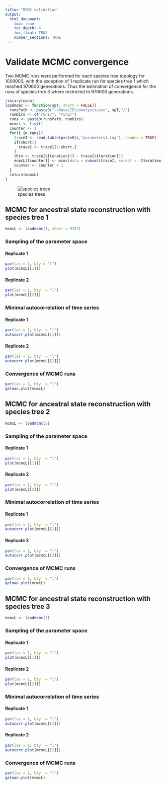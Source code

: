 ```yaml
---
title: "MCMC validation"
output:
  html_document:
    toc: true
    toc_depth: 4
    toc_float: TRUE
    number_sections: TRUE
---
```


# Validate MCMC convergence

Two MCMC runs were performed for each species tree topology for 1000000, with the exception of 1 replicate run for species tree 1 which reached 970600 generations. Thus the estimation of convergence for the runs of species tree 3 where restricted to 970600 generations.

```r
library(coda)
loadmcmc <- function(spT, short = FALSE){
  runsPath <- paste0("~/data/IES/analysis/asr", spT,"/")
  runDirs <- c("run1/", "run2/")
  runs <- paste0(runsPath, runDirs)
  mcmcL <- list()
  counter <- 1
  for(i in runs){
    traceI <- read.table(paste0(i,"parameters1.log"), header = TRUE)
    if(short){
      traceI <- traceI[1:short,]
    }
    thin <- traceI$Iteration[2] - traceI$Iteration[1]
    mcmcL[[counter]] <- mcmc(data = subset(traceI, select = -Iteration), thin = thin)
    counter <- counter + 1
  }
  return(mcmcL)
}
```

![species trees](/home/dsellis/projects/IES/reports/53.FranceGenomiqueFigures/3trees.png)

## MCMC for ancestral state reconstruction with species tree 1


```r
mcmcL <- loadmcmc(1, short = 9707)
```


### Sampling of the parameter space

#### Replicate 1

```r
par(las = 1, bty = "l")
plot(mcmcL[[1]])
```

#### Replicate 2
```r
par(las = 1, bty  = "l")
plot(mcmcL[[2]])
```

### Minimal autocorrelation of time series

#### Replicate 1
```r
par(las = 1, bty  = "l")
autocorr.plot(mcmcL[[1]])
```

#### Replicate 2
```r
par(las = 1, bty  = "l")
autocorr.plot(mcmcL[[2]])
```

### Convergence of MCMC runs
```r
par(las = 1, bty  = "l")
gelman.plot(mcmcL)
```

## MCMC for ancestral state reconstruction with species tree 2

```r
mcmcL <- loadmcmc(2)
```

### Sampling of the parameter space

#### Replicate 1
```r
par(las = 1, bty  = "l")
plot(mcmcL[[1]])
```

#### Replicate 2
```r
par(las = 1, bty  = "l")
plot(mcmcL[[2]])
```

### Minimal autocorrelation of time series

#### Replicate 1
```r
par(las = 1, bty  = "l")
autocorr.plot(mcmcL[[1]])
```

#### Replicate 2
```r
par(las = 1, bty  = "l")
autocorr.plot(mcmcL[[2]])
```

### Convergence of MCMC runs
```r
par(las = 1, bty  = "l")
gelman.plot(mcmcL)
```

## MCMC for ancestral state reconstruction with species tree 3

```r
mcmcL <- loadmcmc(3)
```

### Sampling of the parameter space

#### Replicate 1
```r
par(las = 1, bty  = "l")
plot(mcmcL[[1]])
```

#### Replicate 2
```r
par(las = 1, bty  = "l")
plot(mcmcL[[2]])
```

### Minimal autocorrelation of time series

#### Replicate 1
```r
par(las = 1, bty  = "l")
autocorr.plot(mcmcL[[1]])
```

#### Replicate 2
```r
par(las = 1, bty  = "l")
autocorr.plot(mcmcL[[2]])
```

### Convergence of MCMC runs
```r
par(las = 1, bty  = "l")
gelman.plot(mcmcL)
```
